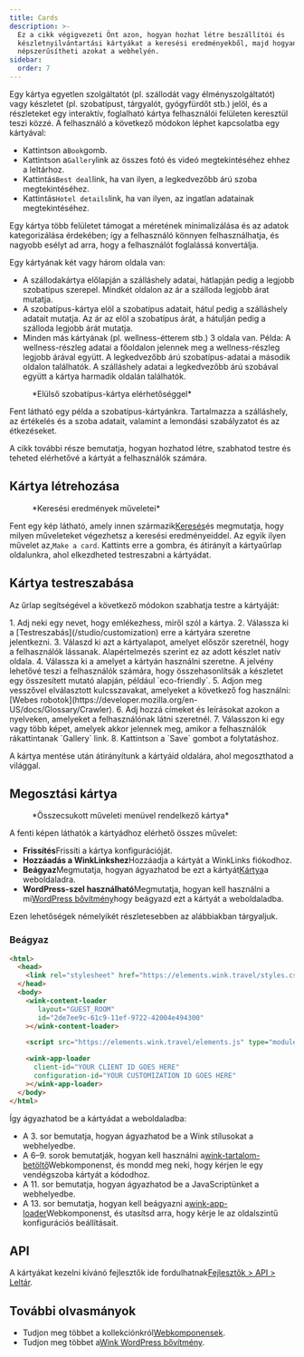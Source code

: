 ```yaml
---
title: Cards
description: >-
  Ez a cikk végigvezeti Önt azon, hogyan hozhat létre beszállítói és
  készletnyilvántartási kártyákat a keresési eredményekből, majd hogyan
  népszerűsítheti azokat a webhelyén.
sidebar:
  order: 7
---
```


Egy kártya egyetlen szolgáltatót (pl. szállodát vagy élményszolgáltatót) vagy készletet (pl. szobatípust, tárgyalót, gyógyfürdőt stb.) jelöl, és a részleteket egy interaktív, foglalható kártya felhasználói felületen keresztül teszi közzé.
A felhasználó a következő módokon léphet kapcsolatba egy kártyával:

* Kattintson a`Book`gomb.
* Kattintson a`Gallery`link az összes fotó és videó megtekintéséhez ehhez a leltárhoz.
* Kattintás`Best deal`link, ha van ilyen, a legkedvezőbb árú szoba megtekintéséhez.
* Kattintás`Hotel details`link, ha van ilyen, az ingatlan adatainak megtekintéséhez.

Egy kártya több felületet támogat a méretének minimalizálása és az adatok kategorizálása érdekében; így a felhasználó könnyen felhasználhatja, és nagyobb esélyt ad arra, hogy a felhasználót foglalássá konvertálja.

Egy kártyának két vagy három oldala van:

* A szállodakártya előlapján a szálláshely adatai, hátlapján pedig a legjobb szobatípus szerepel. Mindkét oldalon az ár a szálloda legjobb árat mutatja.
* A szobatípus-kártya elöl a szobatípus adatait, hátul pedig a szálláshely adatait mutatja. Az ár az elöl a szobatípus árát, a hátulján pedig a szálloda legjobb árát mutatja.
* Minden más kártyának (pl. wellness-étterem stb.) 3 oldala van. Példa: A wellness-részleg adatai a főoldalon jelennek meg a wellness-részleg legjobb árával együtt. A legkedvezőbb árú szobatípus-adatai a második oldalon találhatók. A szálláshely adatai a legkedvezőbb árú szobával együtt a kártya harmadik oldalán találhatók.

<figure>
  <CloudinaryImage width="350" height="829" resize="scale" quality="best" alt="Kártya előnézete" src="academy/card-example" errorImage="noimage_opaque_nyrtl0.png" />

  <figcaption>*Elülső szobatípus-kártya elérhetőséggel*</figcaption>
</figure>


Fent látható egy példa a szobatípus-kártyánkra. Tartalmazza a szálláshely, az értékelés és a szoba adatait, valamint a lemondási szabályzatot és az étkezéseket.

A cikk további része bemutatja, hogyan hozhatod létre, szabhatod testre és teheted elérhetővé a kártyát a felhasználók számára.

## Kártya létrehozása

<figure>
  <CloudinaryImage width="350" height="238" resize="scale" quality="best" alt="Műveletek" src="academy/inventory-actions" errorImage="noimage_opaque_nyrtl0.png" />

  <figcaption>*Keresési eredmények műveletei*</figcaption>
</figure>


Fent egy kép látható, amely innen származik[Keresés](/studio/search)és megmutatja, hogy milyen műveleteket végezhetsz a keresési eredményeiddel. Az egyik ilyen művelet az,`Make a card`.
Kattints erre a gombra, és átirányít a kártyaűrlap oldalunkra, ahol elkezdheted testreszabni a kártyádat.

## Kártya testreszabása

Az űrlap segítségével a következő módokon szabhatja testre a kártyáját:

<Steps>
  1. Adj neki egy nevet, hogy emlékezhess, miről szól a kártya.
  2. Válassza ki a [Testreszabás](/studio/customization) erre a kártyára szeretne jelentkezni.
  3. Válaszd ki azt a kártyalapot, amelyet először szeretnél, hogy a felhasználók lássanak. Alapértelmezés szerint ez az adott készlet natív oldala.
  4. Válassza ki a <Badge text="badge" variant="tip" size="small" /> amelyet a kártyán használni szeretne. A jelvény lehetővé teszi a felhasználók számára, hogy összehasonlítsák a készletet egy összesített mutató alapján, például `eco-friendly`.
  5. Adjon meg vesszővel elválasztott kulcsszavakat, amelyeket a következő fog használni: [Webes robotok](https://developer.mozilla.org/en-US/docs/Glossary/Crawler).
  6. Adj hozzá címeket és leírásokat azokon a nyelveken, amelyeket a felhasználónak látni szeretnél.
  7. Válasszon ki egy vagy több képet, amelyek akkor jelennek meg, amikor a felhasználók rákattintanak `Gallery` link.
  8. Kattintson a `Save` gombot a folytatáshoz.
</Steps>


A kártya mentése után átirányítunk a kártyáid oldalára, ahol megoszthatod a világgal.

## Megosztási kártya

<figure>
  <CloudinaryImage width="350" height="857" resize="scale" quality="best" alt="Kártya" src="academy/card-actions" errorImage="noimage_opaque_nyrtl0.png" />

  <figcaption>*Összecsukott műveleti menüvel rendelkező kártya*</figcaption>
</figure>


A fenti képen láthatók a kártyádhoz elérhető összes művelet:

* **Frissítés**Frissíti a kártya konfigurációját.
* **Hozzáadás a WinkLinkshez**Hozzáadja a kártyát a WinkLinks fiókodhoz.
* **Beágyaz**Megmutatja, hogyan ágyazhatod be ezt a kártyát[Kártya](/developers/web-components/#content-loader)a weboldaladra.
* **WordPress-szel használható**Megmutatja, hogyan kell használni a mi[WordPress bővítmény](/developers/wordpress)hogy beágyazd ezt a kártyát a weboldaladba.

Ezen lehetőségek némelyikét részletesebben az alábbiakban tárgyaljuk.

### Beágyaz

```html {3, 6-9, 11, 13-16}
<html>
  <head>
    <link rel="stylesheet" href="https://elements.wink.travel/styles.css"></link>
  </head>
  <body>
    <wink-content-loader
       layout="GUEST_ROOM"
       id="2de7ee9c-61c9-11ef-9722-42004e494300"
    ></wink-content-loader>

    <script src="https://elements.wink.travel/elements.js" type="module" defer></script>

    <wink-app-loader
      client-id="YOUR CLIENT ID GOES HERE"
      configuration-id="YOUR CUSTOMIZATION ID GOES HERE"
    ></wink-app-loader>
  </body>
</html>
```

Így ágyazhatod be a kártyádat a weboldaladba:

* A 3. sor bemutatja, hogyan ágyazhatod be a Wink stílusokat a webhelyedbe.
* A 6–9. sorok bemutatják, hogyan kell használni a[wink-tartalom-betöltő](/developers/web-components/#content-loader)Webkomponenst, és mondd meg neki, hogy kérjen le egy vendégszoba kártyát a kódodhoz.
* A 11. sor bemutatja, hogyan ágyazhatod be a JavaScriptünket a webhelyedbe.
* A 13. sor bemutatja, hogyan kell beágyazni a[wink-app-loader](/developers/web-components/#application-loader)Webkomponenst, és utasítsd arra, hogy kérje le az oldalszintű konfigurációs beállításait.

## API

A kártyákat kezelni kívánó fejlesztők ide fordulhatnak[Fejlesztők > API > Leltár](/developers/apis/#inventory-api).

## További olvasmányok

* Tudjon meg többet a kollekciónkról[Webkomponensek](/developers/web-components).
* Tudjon meg többet a[Wink WordPress bővítmény](/developers/wordpress).

